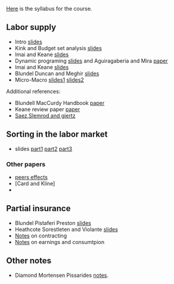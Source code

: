 <br/><br/>

[Here](pdf/syllabus-econ-34430.pdf) is the syllabus for the course.

## Labor supply

 - Intro [slides](pdf/slides-laborsupply-micro.pdf) 
 - Kink and Budget set analysis [slides](pdf/slides-laborsupply-kink.pdf)
 - Imai and Keane [slides](pdf/slides-laborsupply-IK.pdf)
 - Dynamic programing [slides](pdf/slides-laborsupply-IK.pdf) and Aguiragaberia and Mira [paper]()
 - Imai and Keane [slides](pdf/slides-laborsupply-IK.pdf) 
 - Blundel Duncan and Meghir [slides](pdf/slides-laborsupply-bdm.pdf)
 - Micro-Macro [slides1](pdf/slides-laborsupply-micromacro.pdf) [slides2](pdf/slides-laborsupply-micromacro2.pdf)

Additional references:

 - Blundell MacCurdy Handbook [paper](http://www.ucl.ac.uk/~uctp39a/Blundell-MaCurdy-1999.pdf)
 - Keane review paper [paper](https://www.aeaweb.org/articles?id=10.1257/jel.49.4.961)
 - [Saez,Slemrod and giertz](https://eml.berkeley.edu/~saez/saez-slemrod-giertzJEL12.pdf)

## Sorting in the labor market

 - slides [part1](pdf/slides-sorting-part1.pdf) [part2](pdf/slides-sorting-part2.pdf) [part3](pdf/slides-sorting-part3.pdf)
 
### Other papers

 - [peers effects ](http://www.christiandustmann.com/content/4-research/8-peer-effects-in-the-workplace/cornelissen_etal_2017_aer.pdf)
 - [Card and Kline]
 - 
 
 
## Partial insurance

 - Blundel Pistaferi Preston  [slides]()
 - Heathcote Sorestleten and Violante [slides]()
 - [Notes](pdf/contracting.pdf) on contracting 
 - [Notes](pdf/PartialInsurance.pdf) on earnings and consumtpion 
  
## Other notes

 - Diamond Mortensen Pissarides [notes](pdf/LaborSearch.pdf).

